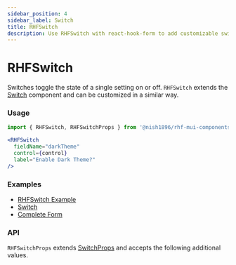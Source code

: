 ```yaml
---
sidebar_position: 4
sidebar_label: Switch
title: RHFSwitch
description: Use RHFSwitch with react-hook-form to add customizable switch inputs for toggling settings on or off. Explore usage examples and API details for seamless customization.
---
```



# RHFSwitch

Switches toggle the state of a single setting on or off. `RHFSwitch` extends the [Switch](https://mui.com/material-ui/react-switch/)
component and can be customized in a similar way.

### Usage

```js
import { RHFSwitch, RHFSwitchProps } from '@nish1896/rhf-mui-components';
```

```jsx
<RHFSwitch
  fieldName="darkTheme"
  control={control}
  label="Enable Dark Theme?"
/>
```

### Examples
- [RHFSwitch Example](https://mui.com/material-ui/react-switch/)
- [Switch](https://mui.com/material-ui/react-switch/)
- [Complete Form](../../examples/complete-form)

### API
`RHFSwitchProps` extends [SwitchProps](https://mui.com/material-ui/api/switch/) and accepts the following additional values.

<RHFSwitchPropsTable />
